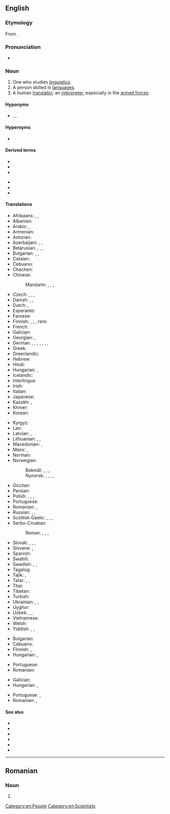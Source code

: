 {{also|Linguist|linguïst}}
==English==
{{wikipedia|dab=linguist|lang=en}}

===Etymology===
From {{etyl|la|en}} {{m|la|lingua||language}} {{suffix|en||ist}}.

===Pronunciation===
* {{IPA|en|/ˈliŋɡwɪst/}}

===Noun===
{{en-noun}}

# One who studies [[linguistics]].
# A person skilled in [[language]]s.
# A human [[translator]]; an [[interpreter]], especially in the [[armed forces]].

====Hyponyms====
* {{sense|student of languages}} {{l|en|orthoepist}}, {{l|en|dialectician}}, {{l|en|dialectologist}}

====Hypernyms====
* {{sense|student of languages}} {{l|en|phonetician}}

====Derived terms====
{{der-top}}
* {{l|en|bilinguist}}
* {{l|en|trilinguist}}
* {{l|en|cunning linguist}}
{{der-mid}}
* {{l|en|linguistic}}
* {{l|en|linguistics}}
* {{l|en|multilinguist}}
{{der-bottom}}

====Translations====
{{trans-top|one who studies linguistics}}
* Afrikaans: {{t|af|taalkundige}}, {{t|af|linguis}}, {{t|af|taalwetenskaplike}}
* Albanian: {{t+|sq|gjuhëtar|m}}
* Arabic: {{t|ar|لُغَوِيّ|m}}, {{t|ar|عَالِم لُغَوِيّ|m}}
* Armenian: {{t+|hy|լեզվաբան}}
* Asturian: {{t|ast|llingüista|m|f}}
* Azerbaijani: {{t|az|dilçi}}, {{t|az|dilşünas}}, {{t|az|linqvist}}
* Belarusian: {{t|be|мовазна́вец|m}}, {{t|be|моваве́д|m}}, {{t|be|лінгві́ст|m}}, {{t|be|лінгві́стка|f}}
* Bulgarian: {{t|bg|езикове́д|m}}, {{t+|bg|лингви́ст|m}}, {{t|bg|лингви́стка|f}}
* Catalan: {{t|ca|lingüista|m|f}}
* Cebuano: {{t|ceb|magdidila}}
* Chechen: {{t|ce|меттанийн ӏилманча}}
* Chinese:
*: Mandarin: {{t+|cmn|語言學家|sc=Hani}}, {{t+|cmn|语言学家|tr=yǔyán xuéjiā|sc=Hani}}, {{t|cmn|語言學者|sc=Hani}}, {{t|cmn|语言学者|tr=yǔyán xuézhě|sc=Hani}}
* Czech: {{t|cs|jazykovědec|m}}, {{t+|cs|jazykovědkyně|f}}, {{t+|cs|lingvista|m}}, {{t+|cs|lingvistka|f}}
* Danish: {{t|da|lingvist|c}}, {{t|da|sprogforsker|c}}, {{t|da|sprogvidenskabsmand|c}}
* Dutch: {{t+|nl|taalkundige|m|f}}, {{t+|nl|linguïst|m}}
* Esperanto: {{t|eo|lingvisto}}
* Faroese: {{t|fo|málfrøðingur|m}}
* Finnish: {{t+|fi|kielitieteilijä}}, {{t|fi|kielentutkija}}, {{t+|fi|lingvisti}}, rare: {{t+|fi|lingvistikko}}
* French: {{t+|fr|linguiste|m|f}}
* Galician: {{t|gl|lingüista|m|f}}
* Georgian: {{t|ka|ლინგვისტი}}, {{t|ka|ენათმეცნიერი}}
* German: {{t+|de|Sprachwissenschaftler|m}}, {{t+|de|Sprachwissenschaftlerin|f}}, {{t|de|Sprachwissenschafter|m}} {{q|Austrian, Swiss}}, {{t|de|Sprachwissenschafterin|f}} {{q|Austrian, Swiss}}, {{t+|de|Linguist|m}}, {{t+|de|Linguistin|f}}, {{t+|de|Sprachforscher|m}}, {{t+|de|Sprachforscherin|f}}
* Greek: {{t+|el|γλωσσολόγος|m|f}}
* Greenlandic: {{t|kl|oqaasilerisoq}}
* Hebrew: {{t+|he|בַּלְשָׁן|m|tr=balshán}}
* Hindi: {{t|hi|भाषाविद|m}}
* Hungarian: {{t+|hu|nyelvész}}, {{t|hu|nyelvtudós}}
* Icelandic: {{t|is|málvísindamaður|m}}
* Interlingua: {{t|ia|linguista}}
* Irish: {{t|ga|teangeolaí|m}}
* Italian: {{t+|it|linguista|m|f}}
* Japanese: {{t+|ja|言語学者|tr=げんごがくしゃ, gengogakusha}}
* Kazakh: {{t|kk|тіл маманы}}, {{t+|kk|лингвист}}
* Khmer: {{t|km|ភាសាវិទូ}}
* Korean: {{t+|ko|언어학자}}
{{trans-mid}}
* Kyrgyz: {{t|ky|лингвист}}
* Lao: {{t|lo|ນັກພາສາສາດ}}
* Latvian: {{t|lv|valodnieks|m}}, {{t|lv|lingvists|m}}
* Lithuanian: {{t|lt|kalbininkas|m}}, {{t|lt|lingvistas|m}}, {{t|lt|kalbotyrininkas|m}}
* Macedonian: {{t|mk|јазичар|m}}, {{t|mk|лингвист|m}}
* Manx: {{t|gv|çhengeyder|m}}, {{t|gv|glareydagh|m}}
* Norman: {{t|nrf|lîndgiste|m|f}}
* Norwegian:
*: Bokmål: {{t|nb|lingvist|m}}, {{t+|nb|språkforsker|m}}, {{t|nb|språkviter|m}}, {{t|nb|språkvitenskapsmann|m}}
*: Nynorsk: {{t|nn|lingvist|m}}, {{t|nn|språkforskar|m}}, {{t|nn|språkvetar|m}}, {{t|nn|språkvitar|m}}, {{t|nn|språkvitskapsmann|m}}
* Occitan: {{t+|oc|lingüista|m|f}}
* Persian: {{t+|fa|زبان‌شناس|tr=zabân-šenâs}}
* Polish: {{t+|pl|językoznawca|m}}, {{t|pl|językoznawczyni|f}}, {{t+|pl|lingwista|m}}, {{t+|pl|lingwistka|f}}
* Portuguese: {{t+|pt|linguista|m|f}}
* Romanian: {{t+|ro|lingvist|m}}, {{t+|ro|lingvistă|f}}
* Russian: {{t+|ru|лингви́ст|m}}, {{t+|ru|лингви́стка|f}}, {{t+|ru|языкове́д|m}}
* Scottish Gaelic: {{t|gd|cainntear|m}}, {{t|gd|cànanaiche|m}}, {{t|gd|teangaiche|m}}, {{t|gd|teangair|m}}
* Serbo-Croatian:
*: Roman: {{t+|sh|lìngvist|m}}, {{t+|sh|lingvìstica|f}}, {{t+|sh|jezikoslóvac|m}}, {{t+|sh|jezikòslōvka|f}}
* Slovak: {{t|sk|jazykovedec|m}}, {{t|sk|jazykovedkyňa|f}}, {{t|sk|lingvista|m}}, {{t|sk|lingvistka|f}}
* Slovene: {{t+|sl|jezikoslovec}}, {{t|sl|jezikoslovka|f}}
* Spanish: {{t+|es|lingüista|m|f}}
* Swahili: {{t+|sw|mwanaisimu}}
* Swedish: {{t+|sv|lingvist|c}}, {{t+|sv|språkforskare|c}}, {{t+|sv|språkvetare|c}}
* Tagalog: {{t|tl|dalubwika}}
* Tajik: {{t|tg|забоншинос}}, {{t|tg|лингвист}}
* Tatar: {{t+|tt|телче|sc=Cyrl}}, {{t|tt|тел белгече|sc=Cyrl}}, {{t|tt|лингвист|sc=Cyrl}}
* Thai: {{t|th|นักภาษาศาสตร์}}
* Tibetan: {{t|bo|སྐད་རིགས་མཁས་པ|sc=Tibt}}
* Turkish: {{t+|tr|dilbilimci}}
* Ukrainian: {{t|uk|мовозна́вець|m}}, {{t|uk|лінгві́ст|m}}, {{t|uk|лінгві́стка|f}}
* Uyghur: {{t|ug|تىلشۇناس}}
* Uzbek: {{t+|uz|tilshunos}}, {{t+|uz|lingvist}}, {{t+|uz|tilchi}}
* Vietnamese: {{t|vi|nhà ngôn ngữ học}}
* Welsh: {{t+|cy|ieithydd|m}}
* Yiddish: {{t|yi|לינגוויסט|m}}, {{t|yi|שפּראַכפֿאָרשער|m}}, {{t|yi|שפּראַכקענער|m}}
{{trans-bottom}}

{{trans-top|a person skilled in languages}}
* Bulgarian: {{t+|bg|лингвист|m}}
* Cebuano: {{t|ceb|magdidila}}
* Finnish: {{t|fi|kieliniekka}}, {{t|fi|kielimies}}
* Hungarian: {{t|hu|[[idegen]] [[nyelv]][[-ek|ek]][[-et|et]] ([[jól]]) [[beszél]][[-ő|ő]] [[ember]]}}, {{t|hu|[[idegen]] [[nyelv]][[-ek|ek]][[-en|en]] ([[jól]]) [[tud]][[-ó|ó]] [[ember]]}}
{{trans-mid}}
* Portuguese: {{t+|pt|linguista|m|f}}
* Romanian: {{t+|ro|poliglot|m}}
{{trans-bottom}}

{{trans-top|a human translator; an interpreter, especially in the armed forces}}
* Galician: {{t+|gl|tradutor|m}}
* Hungarian: {{t+|hu|fordító}}, {{t+|hu|tolmács}}
{{trans-mid}}
* Portuguese: {{t+|pt|intérprete|m|f}}, {{t+|pt|tradutor|m}}
* Romanian: {{t+|ro|translator|m}}, {{t+|ro|interpret|f}}
{{trans-bottom}}

====See also====
* {{l|en|grammarian}}
* {{l|en|lingua}}
* {{l|en|linguaphile}}
* {{l|en|multilingual}}
* {{l|en|polyglot}}
* {{l|en|prescriptivist}}

[[Category:en:People]]
[[Category:en:Scientists]]

----

==Romanian==

===Noun===
{{ro-noun|m|linguiști}}

# {{alternative spelling of|ro|lingvist}}